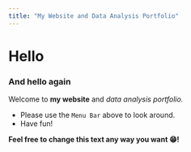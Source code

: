 ```yaml
---
title: "My Website and Data Analysis Portfolio"
---
```


# Hello

### And hello again

Welcome to **my website** and _data analysis portfolio._ 


* Please use the `Menu Bar` above to look around.
* Have fun!

**Feel free to change this text any way you want 😁!**